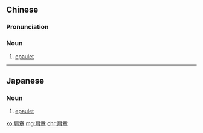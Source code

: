 ==Chinese==
{{zh-forms}}

===Pronunciation===
{{zh-pron
|m=jiānzhāng
|cat=n
}}

===Noun===
{{zh-noun}}

# [[epaulet]] {{gloss|shoulder decoration}}

----

==Japanese==
{{ja-kanjitab|けん|しょう|yomi=on}}

===Noun===
{{ja-noun|けんしょう}}

# [[epaulet]] {{gloss|shoulder decoration}}

[[ko:肩章]]
[[mg:肩章]]
[[chr:肩章]]
